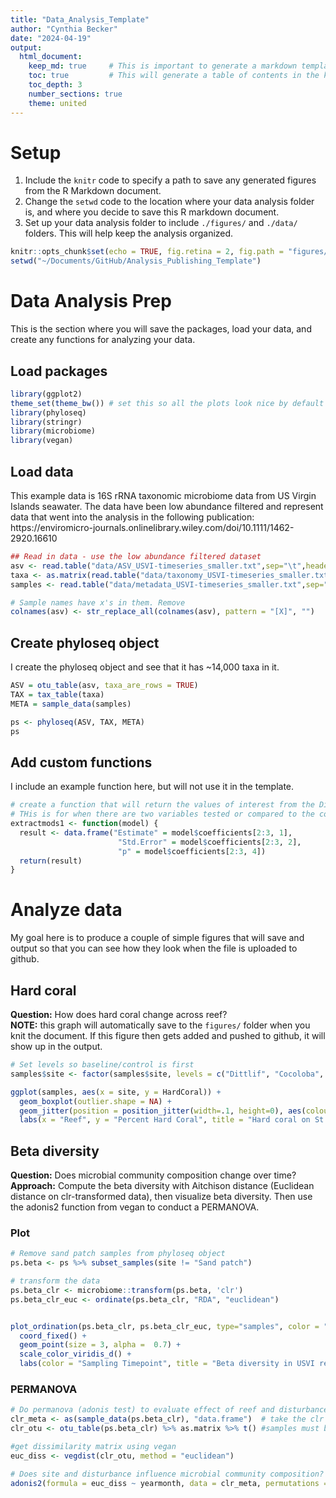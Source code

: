 ```yaml
---
title: "Data_Analysis_Template"
author: "Cynthia Becker"
date: "2024-04-19"
output:
  html_document:
    keep_md: true     # This is important to generate a markdown template
    toc: true         # This will generate a table of contents in the knitted html doc (not the md doc)
    toc_depth: 3
    number_sections: true
    theme: united
---
```

# Setup 

1. Include the `knitr` code to specify a path to save any generated figures from the R Markdown document. 
2. Change the `setwd` code to the location where your data analysis folder is, and where you decide to save this R markdown document. 
3. Set up your data analysis folder to include `./figures/` and `./data/` folders. This will help keep the analysis organized. 
```r
knitr::opts_chunk$set(echo = TRUE, fig.retina = 2, fig.path = "figures/fig-")
setwd("~/Documents/GitHub/Analysis_Publishing_Template")
```

# Data Analysis Prep

This is the section where you will save the packages, load your data, and create any functions for analyzing your data. 

## Load packages
```r
library(ggplot2)
theme_set(theme_bw()) # set this so all the plots look nice by default
library(phyloseq)
library(stringr)
library(microbiome)
library(vegan)
```

## Load data
This example data is 16S rRNA taxonomic microbiome data from US Virgin Islands seawater. The data have been low abundance filtered and represent data that went into the analysis in the following publication: https://enviromicro-journals.onlinelibrary.wiley.com/doi/10.1111/1462-2920.16610 
```r
## Read in data - use the low abundance filtered dataset
asv <- read.table("data/ASV_USVI-timeseries_smaller.txt",sep="\t",header=TRUE, row.names=1)
taxa <- as.matrix(read.table("data/taxonomy_USVI-timeseries_smaller.txt", sep="\t", header=TRUE, row.names=1))
samples <- read.table("data/metadata_USVI-timeseries_smaller.txt",sep="\t",header=T,row.names=1)

# Sample names have x's in them. Remove
colnames(asv) <- str_replace_all(colnames(asv), pattern = "[X]", "")
```

## Create phyloseq object

I create the phyloseq object and see that it has ~14,000 taxa in it. 
```r
ASV = otu_table(asv, taxa_are_rows = TRUE)
TAX = tax_table(taxa)
META = sample_data(samples)

ps <- phyloseq(ASV, TAX, META)
ps
```

## Add custom functions
I include an example function here, but will not use it in the template. 
```r
# create a function that will return the values of interest from the Differential abundance test
# THis is for when there are two variables tested or compared to the control
extractmods1 <- function(model) {
  result <- data.frame("Estimate" = model$coefficients[2:3, 1], 
                        "Std.Error" = model$coefficients[2:3, 2], 
                        "p" = model$coefficients[2:3, 4])
  return(result)
}
```

# Analyze data

My goal here is to produce a couple of simple figures that will save and output so that you can see how they look when the file is uploaded to github. 

## Hard coral

**Question:** How does hard coral change across reef?      
**NOTE:** this graph will automatically save to the `figures/` folder when you knit the document. If this figure then gets added and pushed to github, it will show up in the output. 
```r
# Set levels so baseline/control is first
samples$site <- factor(samples$site, levels = c("Dittlif", "Cocoloba", "Joels Shoal", "Europa", "Yawzi", "Tektite", "Booby Rock", "Ram Head", "Sand patch"))

ggplot(samples, aes(x = site, y = HardCoral)) +
  geom_boxplot(outlier.shape = NA) +
  geom_jitter(position = position_jitter(width=.1, height=0), aes(colour = yearmonth), size = 3, alpha = 0.7) +
  labs(x = "Reef", y = "Percent Hard Coral", title = "Hard coral on St. John, USVI reefs", color = "Disturbance")
```

## Beta diversity

**Question:** Does microbial community composition change over time?    
**Approach:** Compute the beta diversity with Aitchison distance (Euclidean distance on clr-transformed data), then visualize beta diversity. Then use the adonis2 function from vegan to conduct a PERMANOVA. 

### Plot
```r
# Remove sand patch samples from phyloseq object
ps.beta <- ps %>% subset_samples(site != "Sand patch")

# transform the data
ps.beta_clr <- microbiome::transform(ps.beta, 'clr')
ps.beta_clr_euc <- ordinate(ps.beta_clr, "RDA", "euclidean")


plot_ordination(ps.beta_clr, ps.beta_clr_euc, type="samples", color = "yearmonth", shape = "disturbance") +
  coord_fixed() +
  geom_point(size = 3, alpha =  0.7) +
  scale_color_viridis_d() + 
  labs(color = "Sampling Timepoint", title = "Beta diversity in USVI reef seawater", shape = "Disturbance") 
```

### PERMANOVA
```r
# Do permanova (adonis test) to evaluate effect of reef and disturbance on composition.
clr_meta <- as(sample_data(ps.beta_clr), "data.frame")  # take the clr transformed data from the phyloseq object
clr_otu <- otu_table(ps.beta_clr) %>% as.matrix %>% t() #samples must be rows, so transpose

#get dissimilarity matrix using vegan
euc_diss <- vegdist(clr_otu, method = "euclidean")

# Does site and disturbance influence microbial community composition?
adonis2(formula = euc_diss ~ yearmonth, data = clr_meta, permutations = 999)
```

